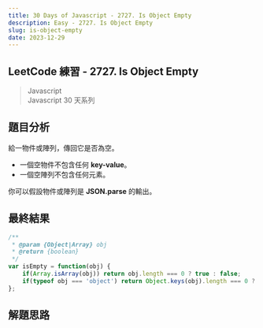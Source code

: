 ```yaml
---
title: 30 Days of Javascript - 2727. Is Object Empty
description: Easy - 2727. Is Object Empty
slug: is-object-empty
date: 2023-12-29
---
```


## LeetCode 練習 - 2727. Is Object Empty
> Javascript  
> Javascript 30 天系列

## 題目分析
給一物件或陣列，傳回它是否為空。

* 一個空物件不包含任何 **key-value**。
* 一個空陣列不包含任何元素。  

你可以假設物件或陣列是 **JSON.parse** 的輸出。

## 最終結果

```js:is-object-empty.js
/**
 * @param {Object|Array} obj
 * @return {boolean}
 */
var isEmpty = function(obj) {
    if(Array.isArray(obj)) return obj.length === 0 ? true : false;
    if(typeof obj === 'object') return Object.keys(obj).length === 0 ? true : false;
};
```

## 解題思路
